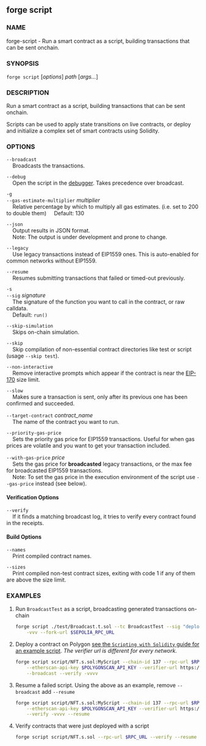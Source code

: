
## forge script

### NAME

forge-script - Run a smart contract as a script, building transactions that can be sent onchain.

### SYNOPSIS

`forge script` [*options*] _path_ [*args...*]

### DESCRIPTION

Run a smart contract as a script, building transactions that can be sent onchain.

Scripts can be used to apply state transitions on live contracts, or deploy and initialize a complex set of smart contracts using Solidity.

### OPTIONS

`--broadcast`  
&nbsp;&nbsp;&nbsp;&nbsp;Broadcasts the transactions.

`--debug`  
&nbsp;&nbsp;&nbsp;&nbsp;Open the script in the [debugger][debugger]. Takes precedence over broadcast.

`-g`  
`--gas-estimate-multiplier` _multiplier_  
&nbsp;&nbsp;&nbsp;&nbsp;Relative percentage by which to multiply all gas estimates. (i.e. set to 200 to double them)
&nbsp;&nbsp;&nbsp;&nbsp;Default: 130

`--json`  
&nbsp;&nbsp;&nbsp;&nbsp;Output results in JSON format.  
&nbsp;&nbsp;&nbsp;&nbsp;Note: The output is under development and prone to change.

`--legacy`  
&nbsp;&nbsp;&nbsp;&nbsp;Use legacy transactions instead of EIP1559 ones. This is auto-enabled for common networks without EIP1559.

`--resume`  
&nbsp;&nbsp;&nbsp;&nbsp;Resumes submitting transactions that failed or timed-out previously.

`-s`  
`--sig` _signature_  
&nbsp;&nbsp;&nbsp;&nbsp;The signature of the function you want to call in the contract, or raw calldata.  
&nbsp;&nbsp;&nbsp;&nbsp;Default: `run()`

`--skip-simulation`  
&nbsp;&nbsp;&nbsp;&nbsp;Skips on-chain simulation.

`--skip`  
&nbsp;&nbsp;&nbsp;&nbsp;Skip compilation of non-essential contract directories like test or script (usage `--skip test`).

`--non-interactive`  
&nbsp;&nbsp;&nbsp;&nbsp;Remove interactive prompts which appear if the contract is near the [EIP-170](https://eips.ethereum.org/EIPS/eip-170) size limit.

`--slow`  
&nbsp;&nbsp;&nbsp;&nbsp;Makes sure a transaction is sent, only after its previous one has been confirmed and succeeded.

`--target-contract` _contract_name_  
&nbsp;&nbsp;&nbsp;&nbsp;The name of the contract you want to run.

`--priority-gas-price`  
&nbsp;&nbsp;&nbsp;&nbsp;Sets the priority gas price for EIP1559 transactions. Useful for when gas prices are volatile and you want to get your transaction included.

`--with-gas-price` _price_  
&nbsp;&nbsp;&nbsp;&nbsp;Sets the gas price for **broadcasted** legacy transactions, or the max fee for broadcasted EIP1559 transactions.  
&nbsp;&nbsp;&nbsp;&nbsp;Note: To set the gas price in the execution environment of the script use `--gas-price` instead (see below).

<EtherscanOptions />

#### Verification Options

`--verify`  
&nbsp;&nbsp;&nbsp;&nbsp;If it finds a matching broadcast log, it tries to verify every contract found in the receipts.

<VerifierOptions />

<RetryOptions />

<CoreBuildOptions />

#### Build Options

`--names`  
&nbsp;&nbsp;&nbsp;&nbsp;Print compiled contract names.

`--sizes`  
&nbsp;&nbsp;&nbsp;&nbsp;Print compiled non-test contract sizes, exiting with code 1 if any of them are above the size limit.

<WatchOptions />

<MultiWalletOptions />

<EvmOptions />

<ExecutorOptions />

<CommonOptions />

### EXAMPLES

1. Run `BroadcastTest` as a script, broadcasting generated transactions on-chain

   ```sh
   forge script ./test/Broadcast.t.sol --tc BroadcastTest --sig "deploy()" \
       -vvv --fork-url $SEPOLIA_RPC_URL
   ```

2. Deploy a contract on Polygon [see the `Scripting with Solidity` guide for an example script](#TODO). _The verifier url is different for every network._

   ```sh
   forge script script/NFT.s.sol:MyScript --chain-id 137 --rpc-url $RPC_URL \
       --etherscan-api-key $POLYGONSCAN_API_KEY --verifier-url https://api.polygonscan.com/api \
       --broadcast --verify -vvvv
   ```

3. Resume a failed script. Using the above as an example, remove `--broadcast` add `--resume`

   ```sh
   forge script script/NFT.s.sol:MyScript --chain-id 137 --rpc-url $RPC_URL \
       --etherscan-api-key $POLYGONSCAN_API_KEY --verifier-url https://api.polygonscan.com/api \
       --verify -vvvv --resume
   ```

4. Verify contracts that were just deployed with a script
   ```sh
   forge script script/NFT.s.sol --rpc-url $RPC_URL --verify --resume
   ```

[debugger]: ../../forge/debugger.md
